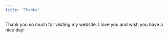 ```yaml
---
title: "Thanks"
---
```


Thank you so much for visiting my website. I love you and wish you have a nice day!